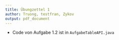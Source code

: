 ```yaml
---
title: Übungzettel 1
author: Truong, testfran, Zykov
output: pdf_document
---
```

- Code von Aufgabe 1.2 ist in `AufgabeTableAPI.java`
\centerline{\includegraphics[width=1\textwidth]{img/1.jpg}}
\centerline{\includegraphics[width=1\textwidth]{img/2.jpg}}
\centerline{\includegraphics[width=1\textwidth]{img/3.jpg}}
\centerline{\includegraphics[width=1\textwidth]{img/4.jpg}}
